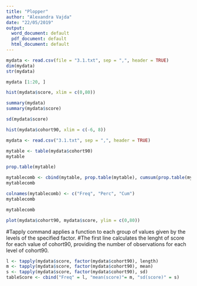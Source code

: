 ```yaml
---
title: "Plopper"
author: "Alexandra Vajda"
date: "22/05/2019"
output:
  word_document: default
  pdf_document: default
  html_document: default
---
```


```r
mydata <- read.csv(file = "3.1.txt", sep = ",", header = TRUE)
dim(mydata)
str(mydata)
```
```r
mydata [1:20, ]
```
```r
hist(mydata$score, xlim = c(0,80))
```
```r
summary(mydata)
summary(mydata$score)

sd(mydata$score)
```
```r
hist(mydata$cohort90, xlim = c(-6, 8))
```
```r
mydata <- read.csv("3.1.txt", sep = ",", header = TRUE)

mytable <- table(mydata$cohort90)
mytable
```
```r
prop.table(mytable)
```
```r
mytablecomb <- cbind(mytable, prop.table(mytable), cumsum(prop.table(mytable)))
mytablecomb

```

```r
colnames(mytablecomb) <- c("Freq", "Perc", "Cum")
mytablecomb
```
```r
mytablecomb
```
```r
plot(mydata$cohort90, mydata$score, ylim = c(0,80))
```
#Tapply command applies a function to each group of values given by the levels of the specified factor.
#The first line calculates the lenght of score for each value of cohort90, providing the number of observations for each level of cohort90.
```r
l <- tapply(mydata$score, factor(mydata$cohort90), length)
m <- tapply(mydata$score, factor(mydata$cohort90), mean)
s <- tapply(mydata$score, factor(mydata$cohort90), sd)
tableScore <- cbind("Freq" = l, "mean(score)"= m, "sd(score)" = s)
```

